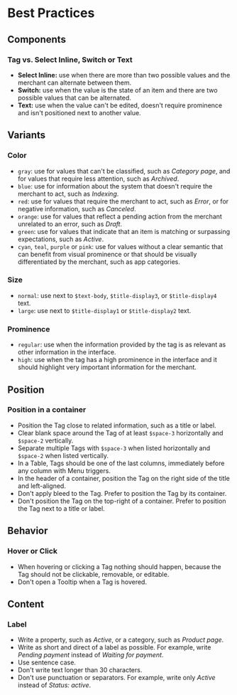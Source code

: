# Best Practices

## Components

### Tag vs. Select Inline, Switch or Text

- **Select Inline:** use when there are more than two possible values and the merchant can alternate between them.
- **Switch:** use when the value is the state of an item and there are two possible values that can be alternated.
- **Text:** use when the value can't be edited, doesn't require prominence and isn't positioned next to another value.

## Variants

### Color

- `gray`: use for values that can't be classified, such as _Category page_, and for values that require less attention, such as _Archived_.
- `blue`: use for information about the system that doesn't require the merchant to act, such as _Indexing_.
- `red`: use for values that require the merchant to act, such as _Error_, or for negative information, such as _Canceled_.
- `orange`: use for values that reflect a pending action from the merchant unrelated to an error, such as _Draft_.
- `green`: use for values that indicate that an item is matching or surpassing expectations, such as _Active_.
- `cyan`, `teal`, `purple` or `pink`: use for values without a clear semantic that can benefit from visual prominence or that should be visually differentiated by the merchant, such as app categories.

### Size

- `normal`: use next to `$text-body`, `$title-display3`, or `$title-display4` text.
- `large`: use next to `$title-display1` or `$title-display2` text.

### Prominence

- `regular`: use when the information provided by the tag is as relevant as other information in the interface.
- `high`: use when the tag has a high prominence in the interface and it should highlight very important information for the merchant.

## Position

### Position in a container

- Position the Tag close to related information, such as a title or label.
- Clear blank space around the Tag of at least `$space-3` horizontally and `$space-2` vertically.
- Separate multiple Tags with `$space-3` when listed horizontally and `$space-2` when listed vertically.
- In a Table, Tags should be one of the last columns, immediately before any column with Menu triggers.
- In the header of a container, position the Tag on the right side of the title and left-aligned.
- Don't apply bleed to the Tag. Prefer to position the Tag by its container.
- Don't position the Tag on the top-right of a container. Prefer to position the Tag next to a title or label.

## Behavior

### Hover or Click

- When hovering or clicking a Tag nothing should happen, because the Tag should not be clickable, removable, or editable.
- Don't open a Tooltip when a Tag is hovered.

## Content

### Label

- Write a property, such as _Active_, or a category, such as _Product page_.
- Write as short and direct of a label as possible. For example, write _Pending payment_ instead of _Waiting for payment_.
- Use sentence case.
- Don't write text longer than 30 characters.
- Don't use punctuation or separators. For example, write only _Active_ instead of _Status: active_.
